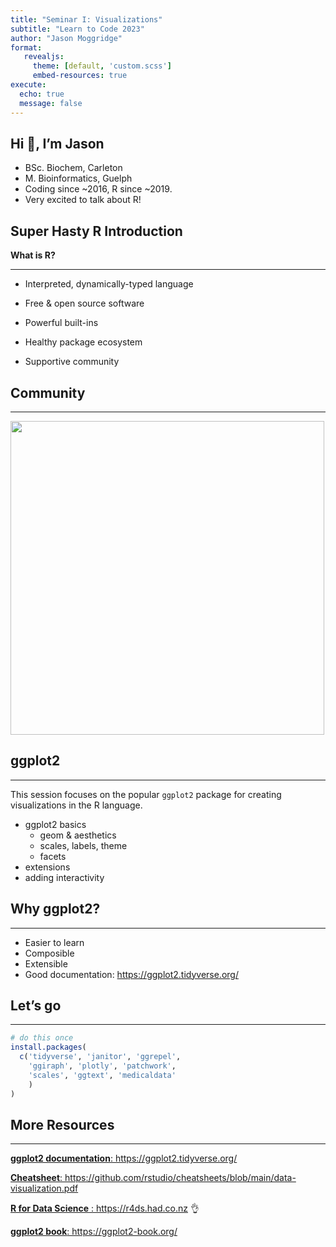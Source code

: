 ```yaml
---
title: "Seminar I: Visualizations"
subtitle: "Learn to Code 2023"
author: "Jason Moggridge"
format: 
   revealjs:
     theme: [default, 'custom.scss']
     embed-resources: true
execute: 
  echo: true
  message: false
---
```


## Hi 👋, I'm Jason

- BSc. Biochem, Carleton
- M. Bioinformatics, Guelph
- Coding since ~2016, R since ~2019.
- Very excited to talk about R!


## Super Hasty R Introduction

**What is R?**

<hr>

<div>

-   Interpreted, dynamically-typed language

-   Free & open source software

-   Powerful built-ins

-   Healthy package ecosystem

-   Supportive community

</div>

## Community

---- 

![](public/message%20from%20god.png){fig-align="center" width="502"}

## ggplot2

<hr/>

This session focuses on the popular `ggplot2` package for creating visualizations in the R language.

::: incremental
-   ggplot2 basics
    -   geom & aesthetics
    -   scales, labels, theme
    -   facets
-   extensions
-   adding interactivity
:::

## Why ggplot2?

<hr/>

-   Easier to learn
-   Composible
-   Extensible
-   Good documentation: <https://ggplot2.tidyverse.org/>

## Let's go

<hr/>

```r
# do this once
install.packages(
  c('tidyverse', 'janitor', 'ggrepel',   
    'ggiraph', 'plotly', 'patchwork',
    'scales', 'ggtext', 'medicaldata'
    )
)
```

## More Resources

<hr/>

[**ggplot2 documentation**: https://ggplot2.tidyverse.org/](https://ggplot2.tidyverse.org/)
  
[**Cheatsheet**: https://github.com/rstudio/cheatsheets/blob/main/data-visualization.pdf](https://github.com/rstudio/cheatsheets/blob/main/data-visualization.pdf)
  
[**R for Data Science** : https://r4ds.had.co.nz](https://r4ds.had.co.nz) 👌
  
[**ggplot2 book**: https://ggplot2-book.org/](https://ggplot2-book.org/)
  
